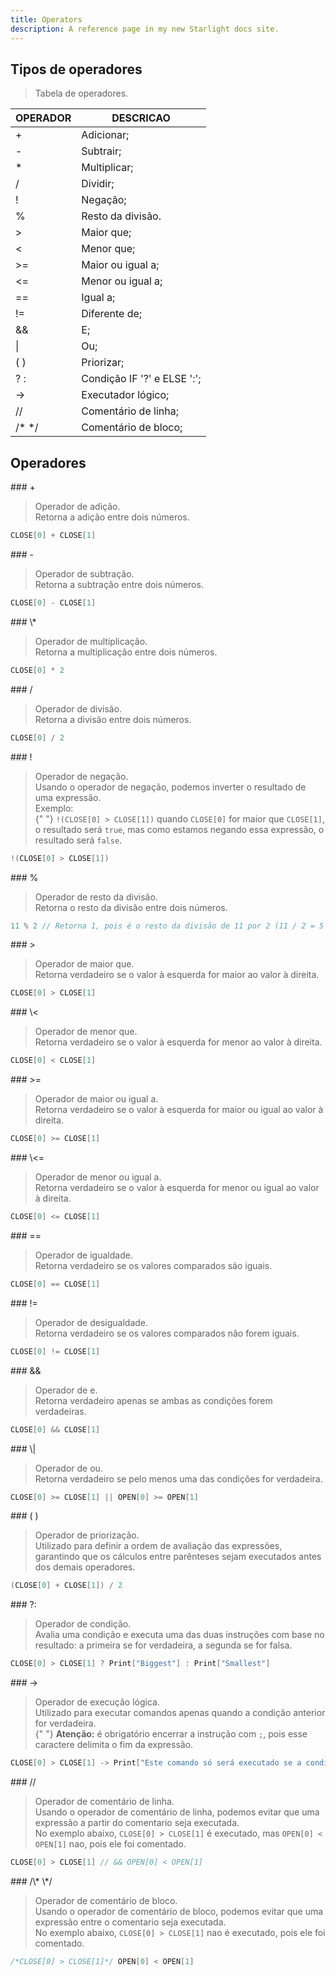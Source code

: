```yaml
---
title: Operators
description: A reference page in my new Starlight docs site.
---
```



## Tipos de operadores

> Tabela de operadores.

| OPERADOR                    | DESCRICAO                   |
| --------------------------- | --------------------------- |
| <CodeVar> + </CodeVar>      | Adicionar;                  |
| <CodeVar> - </CodeVar>      | Subtrair;                   |
| <CodeVar> \* </CodeVar>     | Multiplicar;                |
| <CodeVar> / </CodeVar>      | Dividir;                    |
| <CodeVar> ! </CodeVar>      | Negação;                    |
| <CodeVar> % </CodeVar>      | Resto da divisão.           |
| <CodeVar> > </CodeVar>      | Maior que;                  |
| <CodeVar> \< </CodeVar>     | Menor que;                  |
| <CodeVar> >= </CodeVar>     | Maior ou igual a;           |
| <CodeVar> \<\= </CodeVar>   | Menor ou igual a;           |
| <CodeVar> == </CodeVar>     | Igual a;                    |
| <CodeVar> != </CodeVar>     | Diferente de;               |
| <CodeVar> && </CodeVar>     | E;                          |
| <CodeVar> \| </CodeVar>     | Ou;                         |
| <CodeVar> ( ) </CodeVar>    | Priorizar;                  |
| <CodeVar> ? : </CodeVar>    | Condição IF '?' e ELSE ':'; |
| <CodeVar> -> </CodeVar>     | Executador lógico;          |
| <CodeVar> // </CodeVar>     | Comentário de linha;        |
| <CodeVar>/\* \*/ </CodeVar> | Comentário de bloco;        |

## Operadores

<Frame>
### +

> Operador de adição.<br/>
> Retorna a adição entre dois números.

```java
CLOSE[0] + CLOSE[1]
```

</Frame>

<Frame>
### -

> Operador de subtração.<br/>
> Retorna a subtração entre dois números.

```java
CLOSE[0] - CLOSE[1]
```

</Frame>

<Frame>
### \*

> Operador de multiplicação.<br/>
> Retorna a multiplicação entre dois números.

```java
CLOSE[0] * 2
```

</Frame>

<Frame>
### /

> Operador de divisão.<br/>
> Retorna a divisão entre dois números.

```java
CLOSE[0] / 2
```

</Frame>

<Frame>
### !

> Operador de negação.<br/>
> Usando o operador de negação, podemos inverter o resultado de uma expressão.<br/>
> Exemplo:<br/>{" "}
> `!(CLOSE[0] > CLOSE[1])` quando `CLOSE[0]` for maior que `CLOSE[1]`, o resultado será `true`, mas como estamos negando essa expressão, o resultado será `false`.

```java
!(CLOSE[0] > CLOSE[1])
```

</Frame>

<Frame>
### %

> Operador de resto da divisão.<br/>
> Retorna o resto da divisão entre dois números.

```java
11 % 2 // Retorna 1, pois é o resto da divisão de 11 por 2 (11 / 2 = 5 com resto 1)
```

</Frame>

<Frame>
### >

> Operador de maior que.<br/>
> Retorna verdadeiro se o valor à esquerda for maior ao valor à direita.

```java
CLOSE[0] > CLOSE[1]
```

</Frame>

<Frame>
### \<

> Operador de menor que.<br/>
> Retorna verdadeiro se o valor à esquerda for menor ao valor à direita.

```java
CLOSE[0] < CLOSE[1]
```

</Frame>

<Frame>
### >=

> Operador de maior ou igual a.<br/>
> Retorna verdadeiro se o valor à esquerda for maior ou igual ao valor à direita.

```java
CLOSE[0] >= CLOSE[1]
```

</Frame>

<Frame>
### \<=

> Operador de menor ou igual a.<br/>
> Retorna verdadeiro se o valor à esquerda for menor ou igual ao valor à direita.

```java
CLOSE[0] <= CLOSE[1]
```

</Frame>

<Frame>
### ==

> Operador de igualdade.<br/>
> Retorna verdadeiro se os valores comparados são iguais.

```java
CLOSE[0] == CLOSE[1]
```

</Frame>

<Frame>
### !=

> Operador de desigualdade.<br/>
> Retorna verdadeiro se os valores comparados não forem iguais.

```java
CLOSE[0] != CLOSE[1]
```

</Frame>

<Frame>
### &&

> Operador de e.<br/>
> Retorna verdadeiro apenas se ambas as condições forem verdadeiras.

```java
CLOSE[0] && CLOSE[1]
```

</Frame>

<Frame>
### \|

> Operador de ou.<br/>
> Retorna verdadeiro se pelo menos uma das condições for verdadeira.

```java
CLOSE[0] >= CLOSE[1] || OPEN[0] >= OPEN[1]
```

</Frame>

<Frame>
### ( )

> Operador de priorização.<br/>
> Utilizado para definir a ordem de avaliação das expressões, garantindo que os cálculos entre parênteses sejam executados antes dos demais operadores.

```java
(CLOSE[0] + CLOSE[1]) / 2
```

</Frame>

<Frame>
### ?:

> Operador de condição.<br/>
> Avalia uma condição e executa uma das duas instruções com base no resultado: a primeira se for verdadeira, a segunda se for falsa.

```java
CLOSE[0] > CLOSE[1] ? Print["Biggest"] : Print["Smallest"]
```

</Frame>

<Frame>
### ->

> Operador de execução lógica.<br/>
> Utilizado para executar comandos apenas quando a condição anterior for verdadeira.<br/>{" "}
> **Atenção:** é obrigatório encerrar a instrução com `;`, pois esse caractere delimita o fim da expressão.

```java
CLOSE[0] > CLOSE[1] -> Print["Este comando só será executado se a condição for verdadeira"];
```

</Frame>

<Frame>
### //

> Operador de comentário de linha.<br/>
> Usando o operador de comentário de linha, podemos evitar que uma expressão a partir do comentario seja executada.<br/>
> No exemplo abaixo, `CLOSE[0] > CLOSE[1]` é executado, mas `OPEN[0] < OPEN[1]` nao, pois ele foi comentado.<br/>

```java
CLOSE[0] > CLOSE[1] // && OPEN[0] < OPEN[1]
```

</Frame>

<Frame>
### /\* \*/

> Operador de comentário de bloco.<br/>
> Usando o operador de comentário de bloco, podemos evitar que uma expressão entre o comentario seja executada.<br/>
> No exemplo abaixo, `CLOSE[0] > CLOSE[1]` nao é executado, pois ele foi comentado.<br/>

```java
/*CLOSE[0] > CLOSE[1]*/ OPEN[0] < OPEN[1]
```

</Frame>
